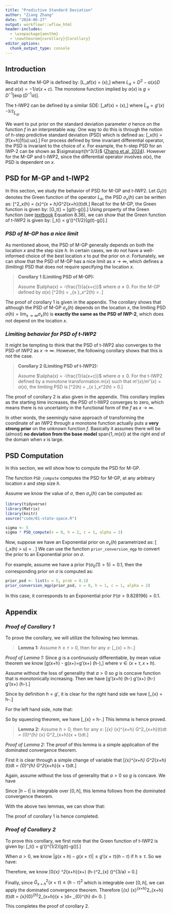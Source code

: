 ```yaml
---
title: "Predictive Standard Deviation"
author: "Ziang Zhang"
date: "2024-06-27"
output: workflowr::wflow_html
header-includes:
  - \usepackage{amsthm}
  - \newtheorem{corollary}{Corollary}
editor_options:
  chunk_output_type: console
---
```


## **Introduction**

Recall that the M-GP is defined by:
\[L_af(x) = \sigma \xi(x),\]
where $L_a = D^2 - \alpha(x)D$ and $\alpha(x) = -1/a(x+c)$. 
The monotone function implied by $\alpha(x)$ is $g = D^{-1}[\exp(D^{-1}\alpha)]$.

The t-IWP2 can be defined by a similar SDE:
\[\tilde{L}_af(x) = \sigma \xi(x),\]
where $\tilde{L}_a = g'(x)^{-3/2}L_\alpha$.

We want to put prior on the standard deviation parameter $\sigma$ hence on the function $f$ in an interpretable way. 
One way to do this is through the notion of $h$-step predictive standard deviation (PSD) which is defined as:
\[\sigma_x(h) = \text{SD}[f(x+h)|f(u):u\leq x].\]
For process defined by time invariant differential operator, the PSD is invariant to the choice of $x$. 
For example, the h-step PSD for an IWP-2 can be shown as $\sigma\sqrt{h^3/3}$ ([Zhang et.al, 2024](https://www.tandfonline.com/doi/full/10.1080/10618600.2023.2289532)).
However for the M-GP and t-IWP2, since the differential operator involves $\alpha(x)$, the PSD is dependent on $x$.

## **PSD for M-GP and t-IWP2**

In this section, we study the behavior of PSD for M-GP and t-IWP2. 
Let $G_t(\tau)$ denotes the Green function of the operator $L_a$, the PSD $\sigma_x(h)$ can be written as:
\[\sigma^2_x(h) = \int_{x}^{x + h}G^2_{x+h}(t)dt.\]
Recall for the M-GP, the Green function is given by:
\[G_t(\tau) = \frac{1}{g'(\tau)}[g(t)-g(\tau)].\]
Using property of the Green function (see [textbook](https://people.uncw.edu/hermanr/mat463/odebook/) Equation 8.36), we can show that the Green function of t-IWP2 is given by:
\[\tilde{G}_t(\tau) = g'(\tau)^{1/2}[g(t)-g(\tau)].\]

### *PSD of M-GP has a nice limit*

As mentioned above, the PSD of M-GP generally depends on both the location $x$ and the step size $h$.
In certain cases, we do not have a well-informed choice of the best location $x$ to put the prior on $\sigma$. 
Fortunately, we can show that the PSD of M-GP has a nice limit as $x\to \infty$, which defines a (limiting) PSD that does not require specifying the location $x$.

> **Corollary 1 (Limiting PSD of M-GP):**
>
> Assume $\alpha(x) = -\frac{1}{a(x+c)}$ where $a \neq 0$. For the M-GP defined by $\alpha(x)$ \[\sigma^2(h) = \lim_{x \to \infty}\sigma_x^2(h) = \frac{\sigma^2 h^3}{3}.\]

The proof of corollary 1 is given in the appendix. 
The corollary shows that although the PSD of M-GP $\sigma_x(h)$ depends on the location $x$, the limiting PSD $\sigma(h) = \lim_{x \to \infty} \sigma_x(h)$ is **exactly the same as the PSD of IWP-2**, which does not depend on the location $x$.

### *Limiting behavior for PSD of t-IWP2*

It might be tempting to think that the PSD of t-IWP2 also converges to the PSD of IWP2 as $x\to \infty$. 
However, the following corollary shows that this is not the case.

> **Corollary 2 (Limiting PSD of t-IWP2):**
>
> Assume $\alpha(x) = -\frac{1}{a(x+c)}$ where $a \geq 0$. For the t-IWP2 defined by a monotone transformation $m(x)$ such that $m'(x)/m''(x) = \alpha(x)$, the limiting PSD is \[\sigma^2(h) = \lim_{x \to \infty}\sigma_x^2(h) = 0.\]

The proof of corollary 2 is also given in the appendix.
This corollary implies as the starting time increases, the PSD of t-IWP2 converges to zero, which means there is no uncertainty in the functional form of the $f$ as $x\to \infty$.

In other words, the seemingly naive approach of transforming the coordinate of an IWP2 through a monotone function actually puts a **very strong prior** on the unknown function $f$.
Basically it assumes there will be (almost) **no deviation from the base model** $\text{span}\{1,m(x)\}$ at the right end of the domain when $x$ is large.



## **PSD Computation**

In this section, we will show how to compute the PSD for M-GP.

The function `PSD_compute` computes the PSD for M-GP, at any arbitrary location $x$ and step size $h$.

Assume we know the value of $\sigma$, then $\sigma_x(h)$ can be computed as:

```r
library(tidyverse)
library(Matrix)
library(knitr)
source("code/01-state-space.R")
```

```r
sigma <- 5
sigma * PSD_compute(x = 0, h = 2, c = 1, alpha = 2)
```

Now, suppose we have an Exponential prior on $\sigma_x(h)$ parametrized as:
\[
\mathbb{P}(\sigma_x(h) > u) = \text{Prob}.
\]
We can use the function `prior_conversion_mgp` to convert the prior to an Exponential prior on $\sigma$.

For example, assume we have a prior $\mathbb{P}(\sigma_0(1) > 5) = 0.1$, then the corresponding prior on $\sigma$ is computed as:
```r
prior_psd <- list(u = 5, prob = 0.1)
prior_conversion_mgp(prior_psd, x = 0, h = 1, c = 1, alpha = 2)
```

In this case, it corresponds to an Exponential prior $\mathbb{P}(\sigma > 9.828196) = 0.1$.

## **Appendix**

### *Proof of Corollary 1*

To prove the corollary, we will utilize the following two lemmas.

> **Lemma 1:** Assume $h\geq\tau>0$, then for any $x$:
> \[\lim_{x\to \infty} \frac{g(x+h)-g(x+\tau)}{g'(x+\tau)} = h-\tau.\]

*Proof of Lemma 1:*
Since $g$ is a continuously differentiable, by mean value theorem we know 
\[g(x+h) - g(x+\tau)=g'(x+\nu) (h-\tau),\]
where $\nu \in (x+\tau, x+h)$.

Assume without the loss of generality that $a >0$ so $g$ is concave function that is monotonically increasing. 
Then we have \[g'(x+h) (h-\tau) \leq g'(x+\nu) (h-\tau) \leq g'(x+\tau) (h-\tau).\]

Since by definition $h = g'$, it is clear for the right hand side we have \[\lim_{x\to \infty} \frac{g'(x+\tau) (h-\tau)}{g'(x+\tau)} = h-\tau.\]

For the left hand side, note that:

\begin{equation}
\begin{aligned}
\lim_{x \to \infty}\frac{g'(x+h)}{g'(x+\tau)} &= \lim_{x \to \infty}\exp \bigg(\int_{x+\tau}^{x+h} \alpha(t) dt\bigg) \\
&= \lim_{x \to \infty}\exp \bigg(\int_{x+\tau}^{x+h} \frac{-1}{a(t+c)} dt\bigg) \\
&= \lim_{x \to \infty}\exp \bigg(\frac{1}{a} \ln \bigg(\frac{x+\tau+c}{x+h+c}\bigg)\bigg) \\
&=  \lim_{x \to \infty} \bigg(\frac{x+\tau+c}{x+h+c}\bigg)^{1/a} = 1.
\end{aligned}
\end{equation}

So by squeezing theorem, we have \[\lim_{x\to \infty} \frac{g(x+h)-g(x+\tau)}{g'(x+\tau)} = h-\tau.\] 
This lemma is hence proved. \qed

> **Lemma 2:** Assume $h>0$, then for any $x$:
> \[\lim_{x\to \infty} \int_{x}^{x+h} G^2_{x+h}(t)dt = \int_{0}^{h} \lim_{x\to \infty} G^2_{x+h}(x + t)dt.\]

*Proof of Lemma 2:*
The proof of this lemma is a simple application of the dominated convergence theorem.

First it is clear through a simple change of variable that \[\int_{x}^{x+h} G^2_{x+h}(t)dt = \int_{0}^{h} G^2_{x+h}(x + t)dt.\]

Again, assume without the loss of generality that $a >0$ so $g$ is concave.
We have
\begin{equation}
\begin{aligned}
\left|G_{x+h}(x + t)\right| &= \left|\frac{g(x+h) - g(x + t)}{g'(x+t)}\right| \\
&\leq \left|\frac{g'(x+t)(h-t)}{g'(x+t)}\right| \\
&= |h - t|.
\end{aligned}
\end{equation}

Since $|h - t|$ is integrable over $[0,h]$, this lemma follows from the dominated convergence theorem.

With the above two lemmas, we can show that:
\begin{equation}
\begin{aligned}
\lim_{x\to \infty} \int_{x}^{x+h} G^2_{x+h}(t)dt &= \int_{0}^{h} \lim_{x\to \infty} G^2_{x+h}(x + t)dt \\
&= \int_{0}^{h} \bigg\{\lim_{x\to \infty} \frac{1}{g'(x+t)}[g(x+h)-g(x+t)]\bigg\}^2dt \\
&= \int_{0}^{h} (h-t)^2dt \\
&= \frac{h^3}{3}.
\end{aligned}
\end{equation}

The proof of corollary 1 is hence completed.


### *Proof of Corollary 2*

To prove this corollary, we first note that the Green function of t-IWP2 is given by:
\[\tilde{G}_t(\tau) = g'(\tau)^{1/2}[g(t)-g(\tau)].\]

When $a > 0$, we know $|g(x+h) - g(x+\tau)| \leq g'(x+\tau)(h-\tau)$ if $h\geq \tau$.
So we have:
\begin{equation}
\begin{aligned}
g'(x + \tau)^{1/2}[g(x + h)-g(x + \tau)] &\leq g'(x + \tau)^{3/2}(h-\tau)\\
&= (h-\tau) \exp \bigg[ - \int_{0}^{x+\tau} \frac{1}{a(t+c)}dt \bigg]^{3/2} \\
&= (h-\tau) \exp \bigg[ - \frac{1}{a} \ln \bigg(\frac{x+\tau+c}{c}\bigg) \bigg]^{3/2} \\
&= (h-\tau) \bigg(\frac{c}{x+\tau+c}\bigg)^{\frac{3}{2a}}. \\
\end{aligned}
\end{equation}

Therefore, we know \[0\leq\lim_{x\to\infty} \tilde{G}^2_{x+h}(x+\tau) \leq (h-\tau)^2\lim_{x\to\infty}  \bigg(\frac{c}{x+\tau+c}\bigg)^{3/a} = 0.\]

Finally, since $\tilde{G}^2_{x+h}(x+\tau) \leq (h-\tau)^2$ which is integrable over $[0,h]$, we can apply the dominated convergence theorem.
Therefore \[\lim_{x\to\infty} \int_{x}^{x+h}\tilde{G}^2_{x+h}(t)dt = \lim_{x\to\infty}\int_{0}^{h}\tilde{G}^2_{x+h}(x + \tau)d\tau = \int_{0}^{h} \left[\lim_{x\to\infty} \tilde{G}^2_{x+h}(x+\tau) \right]d\tau = 0. \]

This completes the proof of corollary 2. 


